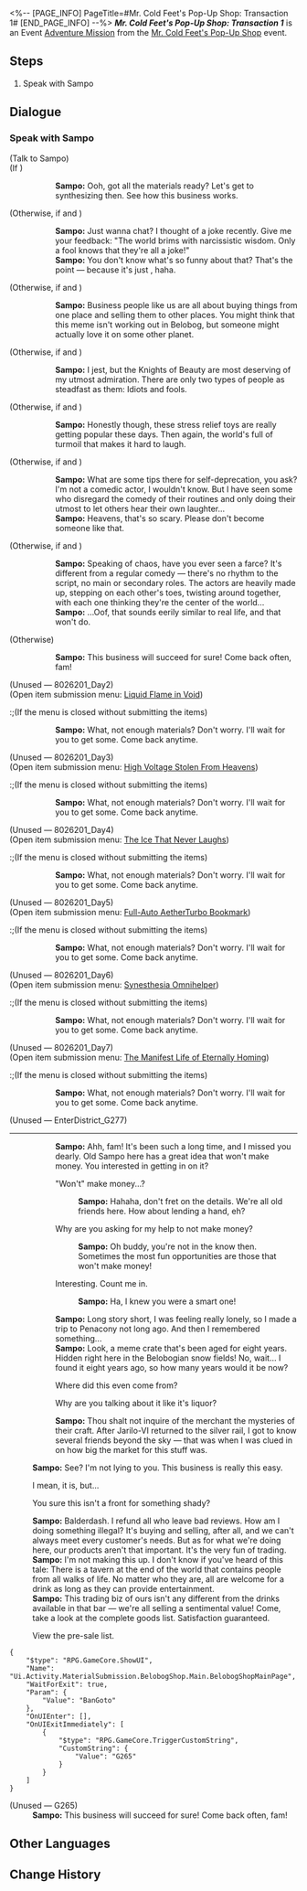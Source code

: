 <%-- [PAGE_INFO]
PageTitle=#Mr. Cold Feet's Pop-Up Shop: Transaction 1#
[END_PAGE_INFO] --%>
{{Stub|Dialogue.}}
{{Mission Infobox
|id            = 8026201
|title         = 
|image         = <!--Mission Mr. Cold Feet's Pop-Up Shop Transaction 1.png-->
|type          = Adventure
|event_name    = Mr. Cold Feet's Pop-Up Shop
|chapter       = 
|requirements  = [[Trailblaze Mission]] ''[[Silent Galaxy]]'' completed
|summary       = <!--official mission summary from Fate's Atlas-->
|characters    = Sampo; Trailblazer
|startLocation = [[Jarilo-VI]] - [[Administrative District]]
|world         = Jarilo-VI
|area          = Administrative District
|prev          = 
|next          = Mr. Cold Feet's Pop-Up Shop: Transaction 2
|rewards       = Credit*1,000
}}
'''''Mr. Cold Feet's Pop-Up Shop: Transaction 1''''' is an Event [[Adventure Mission]] from the [[Mr. Cold Feet's Pop-Up Shop]] event.

==Steps==
# Speak with Sampo

<!--
==Gameplay Notes==

--><!--
==Trial Character==

-->
==Dialogue==
{{Stub Dialogue}}
===Speak with Sampo{{subst:void|<!--802620101-->}}===
{{Mission Description|type=adventure|location=Administrative District|Sampo has returned to Belobog from Penacony. He seems to have a business proposal for which he wants to partner up with you...}}
{{Dialogue Start}}

;(Talk to Sampo)
;(If {{cx}}<!--SubMission Finish: 802620102-->)
::'''Sampo:''' Ooh, got all the materials ready? Let's get to synthesizing then. See how this business works.
:;(Open item submission menu&colon; [[Mr. Cold Feet's Pop-Up Shop/Product Plan#The Fluid, the Myth, the Legend|The Fluid, the Myth, the Legend]])
:;(If the menu is closed without submitting the items)
::'''Sampo:''' What, not enough materials? Don't worry. I'll wait for you to get some. Come back anytime.
;(Otherwise, if {{cx}}<!--SubMission Finish: 802620103--> and {{cx}}<!--SubMission not Finish: 802620201-->)
::'''Sampo:''' Just wanna chat? I thought of a joke recently. Give me your feedback: "The world brims with narcissistic wisdom. Only a fool knows that they're all a joke!"
::'''Sampo:''' You don't know what's so funny about that? That's the point &mdash; because it's just {{Color|keyword|nobold=1|a joke}}, haha.
;(Otherwise, if {{cx}}<!--SubMission Finish: 802620203--> and {{cx}}<!--SubMission not Finish: 802620301-->)
::'''Sampo:''' Business people like us are all about buying things from one place and selling them to other places. You might think that this meme isn't working out in Belobog, but someone might actually love it on some other planet.
;(Otherwise, if {{cx}}<!--SubMission Finish: 802620303--> and {{cx}}<!--SubMission not Finish: 802620401-->)
::'''Sampo:''' I jest, but the Knights of Beauty are most deserving of my utmost admiration. There are only two types of people as steadfast as them: Idiots and fools.
;(Otherwise, if {{cx}}<!--SubMission Finish: 802620403--> and {{cx}}<!--SubMission not Finish: 802620501-->)
::'''Sampo:''' Honestly though, these stress relief toys are really getting popular these days. Then again, the world's full of turmoil that makes it hard to laugh.
;(Otherwise, if {{cx}}<!--SubMission Finish: 802620503--> and {{cx}}<!--SubMission not Finish: 802620601-->)
::'''Sampo:''' What are some tips there for self-deprecation, you ask? I'm not a comedic actor, I wouldn't know. But I have seen some who disregard the comedy of their routines and only doing their utmost to let others hear their own laughter...
::'''Sampo:''' Heavens, that's so scary. Please don't become someone like that.
;(Otherwise, if {{cx}}<!--SubMission Finish: 802620603--> and {{cx}}<!--SubMission not Finish: 802620701-->)
::'''Sampo:''' Speaking of chaos, have you ever seen a farce? It's different from a regular comedy &mdash; there's no rhythm to the script, no main or secondary roles. The actors are heavily made up, stepping on each other's toes, twisting around together, with each one thinking they're the center of the world...
::'''Sampo:''' ...Oof, that sounds eerily similar to real life, and that won't do.
;(Otherwise)
::'''Sampo:''' This business will succeed for sure! Come back often, fam!

;(Unused &mdash; 8026201_Day2)
;(Open item submission menu&colon; [[Mr. Cold Feet's Pop-Up Shop/Product Plan#Liquid Flame in Void|Liquid Flame in Void]])
:;(If the menu is closed without submitting the items)
::'''Sampo:''' What, not enough materials? Don't worry. I'll wait for you to get some. Come back anytime.

;(Unused &mdash; 8026201_Day3)
;(Open item submission menu&colon; [[Mr. Cold Feet's Pop-Up Shop/Product Plan#High Voltage Stolen From Heavens|High Voltage Stolen From Heavens]])
:;(If the menu is closed without submitting the items)
::'''Sampo:''' What, not enough materials? Don't worry. I'll wait for you to get some. Come back anytime.

;(Unused &mdash; 8026201_Day4)
;(Open item submission menu&colon; [[Mr. Cold Feet's Pop-Up Shop/Product Plan#The Ice That Never Laughs|The Ice That Never Laughs]])
:;(If the menu is closed without submitting the items)
::'''Sampo:''' What, not enough materials? Don't worry. I'll wait for you to get some. Come back anytime.

;(Unused &mdash; 8026201_Day5)
;(Open item submission menu&colon; [[Mr. Cold Feet's Pop-Up Shop/Product Plan#Full-Auto AetherTurbo Bookmark|Full-Auto AetherTurbo Bookmark]])
:;(If the menu is closed without submitting the items)
::'''Sampo:''' What, not enough materials? Don't worry. I'll wait for you to get some. Come back anytime.

;(Unused &mdash; 8026201_Day6)
;(Open item submission menu&colon; [[Mr. Cold Feet's Pop-Up Shop/Product Plan#Synesthesia Omnihelper|Synesthesia Omnihelper]])
:;(If the menu is closed without submitting the items)
::'''Sampo:''' What, not enough materials? Don't worry. I'll wait for you to get some. Come back anytime.

;(Unused &mdash; 8026201_Day7)
;(Open item submission menu&colon; [[Mr. Cold Feet's Pop-Up Shop/Product Plan#The Manifest Life of Eternally Homing|The Manifest Life of Eternally Homing]])
:;(If the menu is closed without submitting the items)
::'''Sampo:''' What, not enough materials? Don't worry. I'll wait for you to get some. Come back anytime.

;(Unused &mdash; EnterDistrict_G277)
----
::{{tx}}
::'''Sampo:''' Ahh, fam! It's been such a long time, and I missed you dearly. Old Sampo here has a great idea that won't make money. You interested in getting in on it?
::{{DIcon|Arrow}} "Won't" make money...?
:::'''Sampo:''' Hahaha, don't fret on the details. We're all old friends here. How about lending a hand, eh?
::{{DIcon|Arrow}} Why are you asking for my help to not make money?
:::'''Sampo:''' Oh buddy, you're not in the know then. Sometimes the most fun opportunities are those that won't make money!
::{{DIcon|Arrow}} Interesting. Count me in.
:::'''Sampo:''' Ha, I knew you were a smart one!
::'''Sampo:''' Long story short, I was feeling really lonely, so I made a trip to Penacony not long ago. And then I remembered something...
::'''Sampo:''' Look, a meme crate that's been aged for eight years. Hidden right here in the Belobogian snow fields! No, wait... I found it eight years ago, so how many years would it be now?
::{{DIcon|Arrow}} Where did this even come from?
::{{DIcon|Arrow}} Why are you talking about it like it's liquor?
::'''Sampo:''' Thou shalt not inquire of the merchant the mysteries of their craft. After Jarilo-VI returned to the silver rail, I got to know several friends beyond the sky &mdash; that was when I was clued in on how big the market for this stuff was.
::{{tx}}
{{Mission Description|type=adventure|location=Administrative District|update|Sampo is about to add some new treasures to the store... but before that, he still needs your help.}}
:'''Sampo:''' See? I'm not lying to you. This business is really this easy.
:{{DIcon|Arrow}} I mean, it is, but...
:{{DIcon|Arrow}} You sure this isn't a front for something shady?
:'''Sampo:''' Balderdash. I refund all who leave bad reviews. How am I doing something illegal? It's buying and selling, after all, and we can't always meet every customer's needs. But as for what we're doing here, our products aren't that important. It's the very fun of trading.
:'''Sampo:''' I'm not making this up. I don't know if you've heard of this tale: There is a tavern at the end of the world that contains people from all walks of life. No matter who they are, all are welcome for a drink as long as they can provide entertainment.
:'''Sampo:''' This trading biz of ours isn't any different from the drinks available in that bar &mdash; we're all selling a sentimental value! Come, take a look at the complete goods list. Satisfaction guaranteed.
:{{DIcon|Arrow}} View the pre-sale list.
<pre>{
	"$type": "RPG.GameCore.ShowUI",
	"Name": "Ui.Activity.MaterialSubmission.BelobogShop.Main.BelobogShopMainPage",
	"WaitForExit": true,
	"Param": {
		"Value": "BanGoto"
	},
	"OnUIEnter": [],
	"OnUIExitImmediately": [
		{
			"$type": "RPG.GameCore.TriggerCustomString",
			"CustomString": {
				"Value": "G265"
			}
		}
	]
}</pre>
;(Unused &mdash; G265)
:'''Sampo:''' This business will succeed for sure! Come back often, fam!
{{Dialogue End}}

==Other Languages==
{{Other Languages
|en   = Mr. Cold Feet's Pop-Up Shop: Transaction 1
|zhs  = 寒腿叔叔的小店·第一单
|zht  = 寒腿叔叔的小店•第一單
|ja   = コールドフットマート・第1回
|ko   = 춥다리 아저씨의 가게·1차 주문
|es   = Tienda del Sr. Pies Fríos: Pedido 1
|fr   = Boutique de monsieur Patfroide - Transaction 1
|ru   = Лавка Дядюшки Мерзляка: Заказ первый
|th   = ร้านคุณชายขาแข็ง: รายการที่ 1
|vi   = Tiệm Quý Ngài Chân Lạnh - Đơn Hàng 1
|de   = Herr Kaltfuß’ Laden: Transaktion 1
|id   = Toko Tuan Kaki Dingin: Transaksi 1
|pt   = Loja do Sr. Pé-Frio: Transação 1
}}

==Change History==
{{Change History|2.6}}
